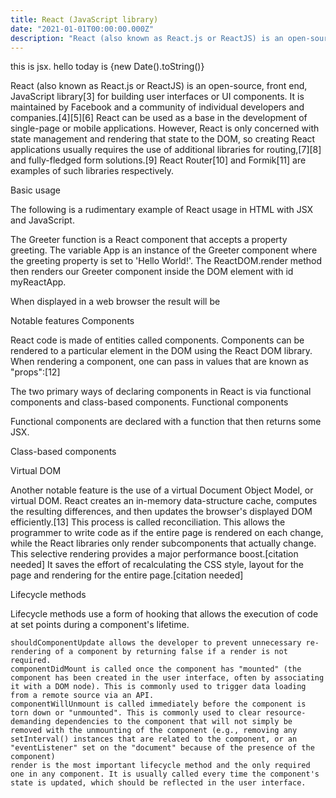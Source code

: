 ```yaml
---
title: React (JavaScript library)
date: "2021-01-01T00:00:00.000Z"
description: "React (also known as React.js or ReactJS) is an open-source, front end, JavaScript library[3] for building user interfaces or UI components."
---
```


<p>this is jsx. hello today is {new Date().toString()}</p>

React (also known as React.js or ReactJS) is an open-source, front end, JavaScript library[3] for building user interfaces or UI components. It is maintained by Facebook and a community of individual developers and companies.[4][5][6] React can be used as a base in the development of single-page or mobile applications. However, React is only concerned with state management and rendering that state to the DOM, so creating React applications usually requires the use of additional libraries for routing,[7][8] and fully-fledged form solutions.[9] React Router[10] and Formik[11] are examples of such libraries respectively.

Basic usage

The following is a rudimentary example of React usage in HTML with JSX and JavaScript.

The Greeter function is a React component that accepts a property greeting. The variable App is an instance of the Greeter component where the greeting property is set to 'Hello World!'. The ReactDOM.render method then renders our Greeter component inside the DOM element with id myReactApp.

When displayed in a web browser the result will be

Notable features
Components

React code is made of entities called components. Components can be rendered to a particular element in the DOM using the React DOM library. When rendering a component, one can pass in values that are known as "props":[12]

The two primary ways of declaring components in React is via functional components and class-based components.
Functional components

Functional components are declared with a function that then returns some JSX.

Class-based components

Virtual DOM

Another notable feature is the use of a virtual Document Object Model, or virtual DOM. React creates an in-memory data-structure cache, computes the resulting differences, and then updates the browser's displayed DOM efficiently.[13] This process is called reconciliation. This allows the programmer to write code as if the entire page is rendered on each change, while the React libraries only render subcomponents that actually change. This selective rendering provides a major performance boost.[citation needed] It saves the effort of recalculating the CSS style, layout for the page and rendering for the entire page.[citation needed]

Lifecycle methods

Lifecycle methods use a form of hooking that allows the execution of code at set points during a component's lifetime.

    shouldComponentUpdate allows the developer to prevent unnecessary re-rendering of a component by returning false if a render is not required.
    componentDidMount is called once the component has "mounted" (the component has been created in the user interface, often by associating it with a DOM node). This is commonly used to trigger data loading from a remote source via an API.
    componentWillUnmount is called immediately before the component is torn down or "unmounted". This is commonly used to clear resource-demanding dependencies to the component that will not simply be removed with the unmounting of the component (e.g., removing any setInterval() instances that are related to the component, or an "eventListener" set on the "document" because of the presence of the component)
    render is the most important lifecycle method and the only required one in any component. It is usually called every time the component's state is updated, which should be reflected in the user interface.
